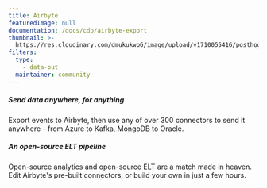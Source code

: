 ```yaml
---
title: Airbyte
featuredImage: null
documentation: /docs/cdp/airbyte-export
thumbnail: >-
  https://res.cloudinary.com/dmukukwp6/image/upload/v1710055416/posthog.com/contents/cdp/thumbnails/airbyte.png
filters:
  type:
    - data-out
  maintainer: community
---
```


<Section
    divider={false}
    title="Sync PostHog events to Airbyte and build open-source ELT pipelines to move transformed data anywhere."
    size="full"
    cols={2}
>
    <div>
        <h5>Send data anywhere, for anything</h5>
        <p>Export events to Airbyte, then use any of over 300 connectors to send it anywhere - from Azure to Kafka, MongoDB to Oracle.</p>
    </div>
    <div>
        <h5>An open-source ELT pipeline</h5>
        <p>Open-source analytics and open-source ELT are a match made in heaven. Edit Airbyte's pre-built connectors, or build your own in just a few hours.</p>
    </div>
</Section>

<TutorialsSlider topic="airbyte" />

<Documentation />
